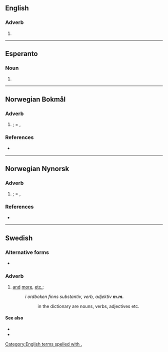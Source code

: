 {{also|mm|Mm|MM|mm.|.mm|M&M}}
==English==

===Adverb===
{{en-adv|-}}

# {{abbreviation of|en|mutatis mutandis}}

[[Category:English terms spelled with .]]

----

==Esperanto==

===Noun===
{{head|eo|noun}}

# {{abbreviation of|eo|marmejlo}}

----

==Norwegian Bokmål==

===Adverb===
{{head|nb|adverb}}

# {{abbreviation of|nb|med mer|nodot=1}}; = {{l|en|etc.}}, {{l|en|et cetera}}

===References===
* {{R:Dokpro|lang=nb}}

----
==Norwegian Nynorsk==

===Adverb===
{{head|nn|adverb}}

# {{abbreviation of|nn|med meir|nodot=1}}; = {{l|en|etc.}}, {{l|en|et cetera}}

===References===
* {{R:Dokpro|lang=nn}}

----

==Swedish==

===Alternative forms===
* {{l|sv|mm}}

===Adverb===
{{head|sv|adverb}}

# [[and]] [[more]], [[etc.]]; {{abbreviation of|sv|[[med]] [[mera]]}}
#: ''i ordboken finns substantiv, verb, adjektiv '''m.m.'''''
#:: in the dictionary are nouns, verbs, adjectives etc.

====See also====
* {{l|sv|m.fl.}}
* {{l|sv|o.s.v.}}